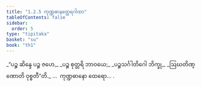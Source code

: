 ```yaml
---
title: "1.2.5 ကုဏ္ဍဓာနတ္ထေရဂါထာ"
tableOfContents: false
sidebar:
  order: 5
type: "tipitaka"
basket: "su"
book: "th1"
---
```



<DynamicBreadcrumb />

<Division number="15" book="th1" e="ch" v="19" p="223">

<Paragraph number="36" type="verses" book="th1">
_“ပဉ္စ ဆိန္ဒေ ပဉ္စ ဇဟေ,_  
_ပဉ္စ စုတ္တရိ ဘာဝယေ;_  
_ပဉ္စသင်္ဂါတိဂေါ ဘိက္ခု,_  
_ဩဃတိဏ္ဏောတိ ဝုစ္စတီ”တိ._  


</Paragraph>
</Division>

<Paragraph number="37" type="center" book="th1">
…  ကုဏ္ဍဓာနော ထေရော… .
</Paragraph>